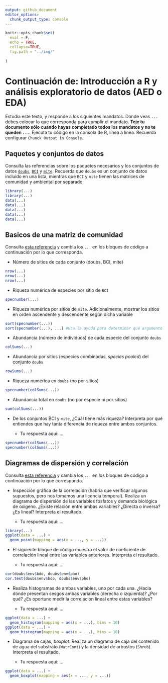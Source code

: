 ```yaml
---
output: github_document
editor_options: 
  chunk_output_type: console
---
```


```r
knitr::opts_chunk$set(
  eval = F,
  echo = TRUE,
  collapse=TRUE,
  fig.path = "../img/"
  
)
```

# Continuación de: Introducción a R y análisis exploratorio de datos (AED o EDA)

Estudia este texto, y responde a los siguientes mandatos. Donde veas `...` debes colocar lo que corresponda para cumplir el mandato. **Teje tu documento sólo cuando hayas completado todos los mandatos y no te queden `...`**. Ejecuta tu código en la consola de R, línea a línea. Recuerda configurar `Chunck Output in Console`.

## Paquetes y conjuntos de datos

Consulta las referencias sobre los paquetes necesarios y los conjuntos de datos [`doubs`](https://github.com/biogeografia-201902/material-de-apoyo/blob/master/ref/introduccion-a-r.md#el-conjunto-de-datos-doubs), [`BCI`](https://github.com/biogeografia-201902/material-de-apoyo/blob/master/ref/introduccion-a-r.md#el-conjunto-de-datos-bci) y [`mite`](https://github.com/biogeografia-201902/material-de-apoyo/blob/master/ref/introduccion-a-r.md#el-conjunto-de-datos-mite). Recuerda que `doubs` es un conjunto de datos incluido en una lista, mientras que `BCI` y `mite` tienen las matrices de comunidad y ambiental por separado.

```r
library(...)
library(...)
data(...)
data(...)
data(...)
data(...)
data(...)
```

## Basicos de una matriz de comunidad

Consulta [esta referencia](https://github.com/biogeografia-201902/material-de-apoyo/blob/master/ref/introduccion-a-r.md#b%C3%A1sicos-de-una-matriz-de-comunidad) y cambia los `...` en los bloques de código a continuación por lo que corresponda.

* Número de sitios de cada conjunto (doubs, BCI, mite)

```r
nrow(...)
nrow(...)
nrow(...)
```

* Riqueza numérica de especies por sitio de `BCI`

```r
specnumber(...)
```

* Riqueza numérica por sitios de `mite`. Adicionalmente, mostrar los sitios en orden ascendente y descendente según dicha variable

```r
sort(specnumber(...))
sort(specnumber(...), ...) #Usa la ayuda para determinar qué argumento debes colocar aquí
```

* Abundancia (número de individuos) de cada especie del conjunto `doubs`

```r
colSums(...)
```

* Abundancia por sitios (especies combinadas, *species pooled*) del conjunto `doubs`

```r
rowSums(...)
```

* Riqueza numérica en `doubs` (no por sitios)

```r
specnumber(colSums(...))
```

* Abundancia total en `doubs` (no por especie ni por sitios)

```r
sum(colSums(...))
```

* De los conjuntos BCI y `mite`, ¿Cuál tiene más riqueza? Interpreta por qué entiendes que hay tanta diferencia de riqueza entre ambos conjuntos.

    * Tu respuesta aquí: ...

```r
specnumber(colSums(...))
specnumber(colSums(...))
```


## Diagramas de dispersión y correlación

Consulta [esta referencia](https://github.com/biogeografia-201902/material-de-apoyo/blob/master/ref/introduccion-a-r.md#diagrama-de-dispersi%C3%B3n) y cambia los `...` en los bloques de código a continuación por lo que corresponda.

* Inspección gráfica de la correlación (habría que verificar algunos supuestos, pero nos tomamos una licencia temporal). Realiza un diagrama de dispersión de las variables fosfatos y demanda biológica de oxígeno. ¿Existe relación entre ambas variables? ¿Directa o inversa? ¿Es lineal? Interpreta el resultado.

    * Tu respuesta aquí: ...

```r
library(...)
ggplot(data = ...) +
  geom_point(mapping = aes(x = ..., y = ...))
```

* El siguiente bloque de código muestra el valor de coeficiente de correlación lineal entre las variables anteriores. Interpreta el resultado.

    * Tu respuesta aquí: ...

```r
cor(doubs$env$bdo, doubs$env$pho)
cor.test(doubs$env$bdo, doubs$env$pho)
```

* Realiza histogramas de ambas variables, uno por cada una. ¿Hacia dónde presentan sesgos ambas variables (derecha o izquierda)? ¿Por qué? ¿Es oportuno medir la correlación lineal entre estas variables?

    * Tu respuesta aquí: ...

```r
ggplot(data = ...) +
  geom_histogram(mapping = aes(x = ...), bins = 10)
ggplot(data = ...) +
  geom_histogram(mapping = aes(x = ...), bins = 10)
```

* Diagrama de cajas, *boxplot*. Realiza un diagrama de caja del contenido de agua del substrato (`WatrCont`) y la densidad de arbustos (`Shrub`). Interpreta el resultado.

    * Tu respuesta aquí: ...

```r
ggplot(data = ...) +
  geom_boxplot(mapping = aes(x = ..., y = ...))
```

